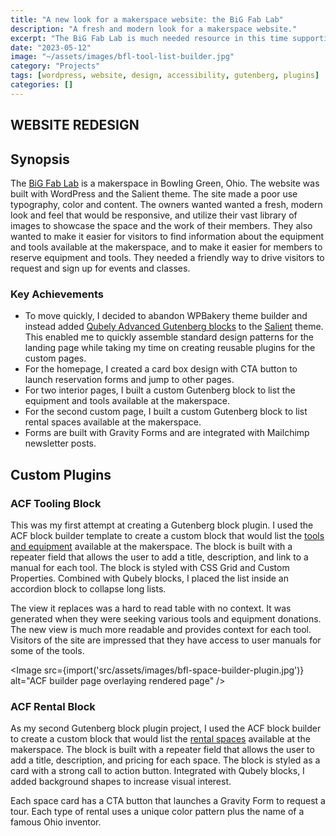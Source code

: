 ```yaml
---
title: "A new look for a makerspace website: the BiG Fab Lab"
description: "A fresh and modern look for a makerspace website."
excerpt: "The BiG Fab Lab is much needed resource in this time supporting a larger entrepeneural community. The project continues to grow and I am proud to be a part of it."
date: "2023-05-12"
image: "~/assets/images/bfl-tool-list-builder.jpg"
category: "Projects"
tags: [wordpress, website, design, accessibility, gutenberg, plugins]
categories: []
---
```


## WEBSITE REDESIGN

## Synopsis

The [BiG Fab Lab](https://bigfablab.com/) is a makerspace in Bowling Green, Ohio. The website was built with WordPress and the Salient theme. The site made a poor use typography, color and content. The owners  wanted wanted a fresh, modern look and feel that would be responsive, and utilize their vast library of images to showcase the space and the work of their members. They also wanted to make it easier for visitors to find information about the equipment and tools available at the makerspace, and to make it easier for members to reserve equipment and tools. They needed a friendly way to drive visitors to request and sign up for events and classes. 

### Key Achievements

- To move quickly, I decided to abandon WPBakery theme builder and instead added [Qubely Advanced Gutenberg blocks](https://wordpress.org/plugins/qubely/)  to the [Salient](https://themenectar.com/salient/) theme. This enabled me to quickly assemble standard design patterns for the landing page while taking my time on creating reusable plugins for the custom pages.
- For the homepage, I created a card box design with CTA button to launch reservation forms and jump to other pages.
- For two interior pages, I built a custom Gutenberg block to list the equipment and tools available at the makerspace.
- For the second custom page, I built a custom Gutenberg block to list rental spaces available at the makerspace.
- Forms are built with Gravity Forms and are integrated with Mailchimp newsletter posts.

## Custom Plugins

### ACF Tooling Block

This was my first attempt at creating a Gutenberg block plugin. I used the ACF block builder template to create a custom block that would list the [tools and equipment](https://bigfablab.com/facilities/tools/) available at the makerspace. The block is built with a repeater field that allows the user to add a title, description, and link to a manual for each tool. The block is styled with CSS Grid and Custom Properties. Combined with Qubely blocks, I placed the list inside an accordion block to collapse long lists. 

The view it replaces was a hard to read table with no context. It was generated when they were seeking various tools and equipment donations. The new view is much more readable and provides context for each tool. Visitors of the site are impressed that they have access to user manuals for some of the tools.
 
<Image src={import('src/assets/images/bfl-space-builder-plugin.jpg')} alt="ACF builder page overlaying rendered page" />

### ACF Rental Block

As my second Gutenberg block plugin project, I used the ACF block builder to create a custom block that would list the [rental spaces](https://bigfablab.com/facilities/storage-studio/) available at the makerspace. The block is built with a repeater field that allows the user to add a title, description, and pricing for each space. The block is styled as a card with a strong call to action button. Integrated with Qubely blocks, I added background shapes to increase visual interest.

Each space card has a CTA button that launches a Gravity Form to request a tour. Each type of rental uses a unique color pattern plus the name of a famous Ohio inventor. 